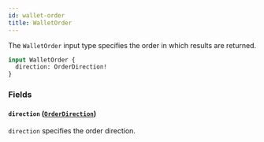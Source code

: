 ```yaml
---
id: wallet-order
title: WalletOrder
---
```



The `WalletOrder` input type specifies the order in which results are returned.

```graphql
input WalletOrder {
  direction: OrderDirection!
}
```


### Fields

#### `direction` ([`OrderDirection`](/reference/enums/order-direction))

`direction` specifies the order direction.




